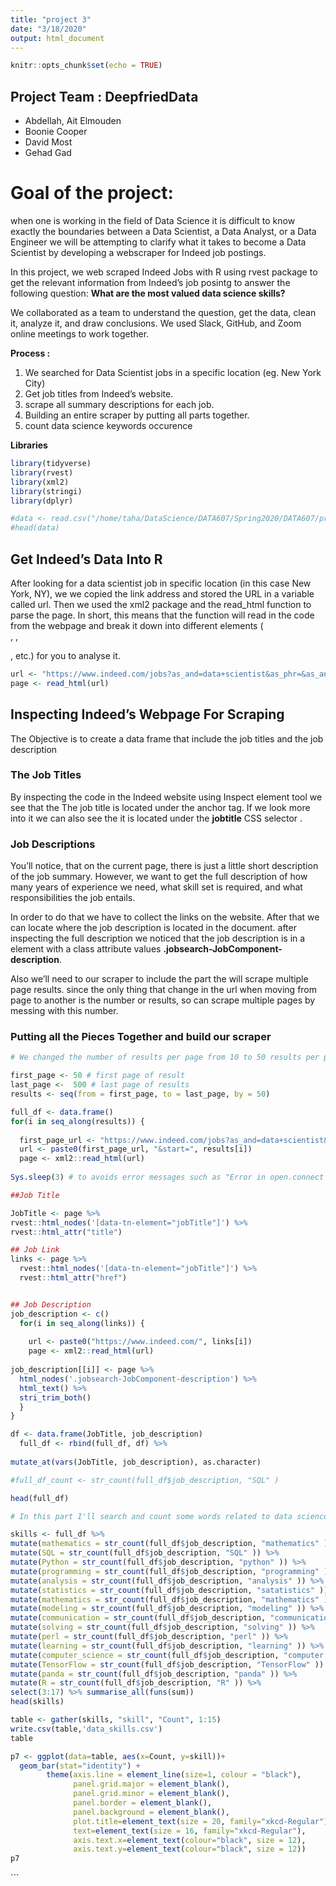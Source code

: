 ```yaml
---
title: "project 3"
date: "3/18/2020"
output: html_document
---
```


```r
knitr::opts_chunk$set(echo = TRUE)
```

## Project Team : DeepfriedData

- Abdellah, Ait Elmouden
- Boonie Cooper
- David Most
- Gehad Gad

# Goal of the project:

when one is working in the field of Data Science it is difficult to know exactly the boundaries between a Data Scientist, a Data Analyst, or a Data Engineer we will be attempting to clarify what it takes to become a Data Scientist by developing a webscraper for Indeed job postings.

In this project, we web scraped Indeed Jobs with R using rvest package to get the relevant information from Indeed’s job posintg to answer the following question: **What are the most valued data science skills?**

We collaborated as a team to understand the question, get the data, clean it, analyze it, and draw conclusions. We used Slack, GitHub, and Zoom online meetings to work together.

**Process :**


1. We searched for Data Scientist jobs in a specific location (eg. New York City)
2. Get job titles from Indeed’s website.
3. scrape all summary descriptions for each job.
4. Building an entire scraper by putting all parts together.
5. count data science keywords occurence 


**Libraries**

```r
library(tidyverse)
library(rvest)
library(xml2)
library(stringi)
library(dplyr)
```


```r
#data <- read.csv("/home/taha/DataScience/DATA607/Spring2020/DATA607/project3up/data_science_2018.csv")
#head(data)
```


## Get Indeed’s Data Into R

After looking for a data scientist job in specific location (in this case New York, NY), we we copied the link address and stored the URL in a variable called url. Then we used the xml2 package and the read_html function to parse the page. In short, this means that the function will read in the code from the webpage and break it down into different elements (<div>, <span>, <p>, etc.) for you to analyse it.

```r
url <- "https://www.indeed.com/jobs?as_and=data+scientist&as_phr=&as_any=&as_not=&as_ttl=&as_cmp=&jt=all&st=&as_src=&salary=&radius=25&l=New+York%2C+NY&fromage=any&limit=50&sort=&psf=advsrch&from=advancedsearch"
page <- read_html(url)
```

## Inspecting Indeed’s Webpage For Scraping

The Objective is to create a data frame that include the job titles and the job description 

### The Job Titles

By inspecting the code in the Indeed website using Inspect element tool we see that the The job title is located under the anchor tag. If we look more into it we can also see the it is located under the **jobtitle** CSS selector . 

### Job Descriptions

You’ll notice, that on the current page, there is just a little short description of the job summary. However, we want to get the full description of how many years of experience we need, what skill set is required, and what responsibilities the job entails.

In order to do that we have to collect the links on the website. After that we can locate where the job description is located in the document. after inspecting the full description we noticed that the job description is in a <span> element with a class attribute values **.jobsearch-JobComponent-description**. 

Also we'll need to our scraper to include the part the will scrape multiple page results. since the only thing that change in the url when moving from page to another is the number or results, so can scrape multiple pages by messing with this number.


### Putting all the Pieces Together and build our scraper

```r
# We changed the number of results per page from 10 to 50 results per page 

first_page <- 50 # first page of result 
last_page <-  500 # last page of results
results <- seq(from = first_page, to = last_page, by = 50)

full_df <- data.frame()
for(i in seq_along(results)) {
  
  first_page_url <- "https://www.indeed.com/jobs?as_and=data+scientist&as_phr=&as_any=&as_not=&as_ttl=&as_cmp=&jt=all&st=&as_src=&salary=&radius=25&l=New+York%2C+NY&fromage=any&limit=50&sort=&psf=advsrch&from=advancedsearch"
  url <- paste0(first_page_url, "&start=", results[i])
  page <- xml2::read_html(url) 
  
Sys.sleep(3) # to avoids error messages such as "Error in open.connect

##Job Title

JobTitle <- page %>% 
rvest::html_nodes('[data-tn-element="jobTitle"]') %>%
rvest::html_attr("title")

## Job Link
links <- page %>% 
  rvest::html_nodes('[data-tn-element="jobTitle"]') %>%
  rvest::html_attr("href")


## Job Description
job_description <- c()
  for(i in seq_along(links)) {
    
    url <- paste0("https://www.indeed.com/", links[i])
    page <- xml2::read_html(url)
    
job_description[[i]] <- page %>%
  html_nodes('.jobsearch-JobComponent-description') %>% 
  html_text() %>%
  stri_trim_both()
  }
}

df <- data.frame(JobTitle, job_description)
  full_df <- rbind(full_df, df) %>% 
    
mutate_at(vars(JobTitle, job_description), as.character)

#full_df_count <- str_count(full_df$job_description, "SQL" )

head(full_df)
```


```r
# In this part I'll search and count some words related to data science using mutate and str_count

skills <- full_df %>%
mutate(mathematics = str_count(full_df$job_description, "mathematics" )) %>%
mutate(SQL = str_count(full_df$job_description, "SQL" )) %>%
mutate(Python = str_count(full_df$job_description, "python" )) %>%
mutate(programming = str_count(full_df$job_description, "programming" )) %>%
mutate(analysis = str_count(full_df$job_description, "analysis" )) %>%
mutate(statistics = str_count(full_df$job_description, "satatistics" )) %>%
mutate(mathematics = str_count(full_df$job_description, "mathematics" )) %>%
mutate(modeling = str_count(full_df$job_description, "modeling" )) %>%
mutate(communication = str_count(full_df$job_description, "communication" )) %>%
mutate(solving = str_count(full_df$job_description, "solving" )) %>%
mutate(perl = str_count(full_df$job_description, "perl" )) %>%
mutate(learning = str_count(full_df$job_description, "learning" )) %>%
mutate(computer_science = str_count(full_df$job_description, "computer science" )) %>%
mutate(TensorFlow = str_count(full_df$job_description, "TensorFlow" )) %>%  
mutate(panda = str_count(full_df$job_description, "panda" )) %>% 
mutate(R = str_count(full_df$job_description, "R" )) %>%
select(3:17) %>% summarise_all(funs(sum))
head(skills)
```

```r
table <- gather(skills, "skill", "Count", 1:15)
write.csv(table,'data_skills.csv')
table
```


```r
p7 <- ggplot(data=table, aes(x=Count, y=skill))+
  geom_bar(stat="identity") +
        theme(axis.line = element_line(size=1, colour = "black"),
              panel.grid.major = element_blank(),
              panel.grid.minor = element_blank(),
              panel.border = element_blank(),
              panel.background = element_blank(),
              plot.title=element_text(size = 20, family="xkcd-Regular"),
              text=element_text(size = 16, family="xkcd-Regular"),
              axis.text.x=element_text(colour="black", size = 12),
              axis.text.y=element_text(colour="black", size = 12))
p7
```


```

